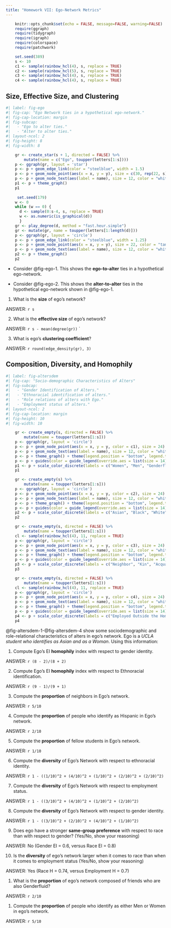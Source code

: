 ```yaml
---
title: "Homework VII: Ego-Network Metrics"
---
```


```r
    knitr::opts_chunk$set(echo = FALSE, message=FALSE, warning=FALSE)
    require(ggraph)
    require(tidygraph)
    require(igraph)
    require(colorspace)
    require(patchwork)
```

```r
    set.seed(389)
    s <- 10
    c1 <- sample(rainbow_hcl(4), s, replace = TRUE)
    c2 <- sample(rainbow_hcl(5), s, replace = TRUE)
    c3 <- sample(rainbow_hcl(4), s, replace = TRUE)
    c4 <- sample(rainbow_hcl(4), s, replace = TRUE)

```

## Size, Effective Size, and Clustering


```r
#| label: fig-ego
#| fig-cap: "Ego Network ties in a hypothetical ego-network."
#| fig-cap-location: margin  
#| fig-subcap:
#|   - "Ego to alter ties."
#|   - "Alter to alter ties."
#| layout-ncol: 2 
#| fig-height: 8
#| fig-width: 8

    gr <- create_star(s + 1, directed = FALSE) %>% 
        mutate(name = c("Ego", toupper(letters[1:s])))
    p <- ggraph(gr, layout = 'star') 
    p <- p + geom_edge_link(color = "steelblue", width = 1.5) 
    p <- p + geom_node_point(aes(x = x, y = y), size = c(30, rep(22, s)), color = c("red", rep("tan2", s))) 
    p <- p + geom_node_text(aes(label = name), size = 12, color = "white")
    p1 <- p + theme_graph()
    p1
    
     set.seed(179)
    w <- 0
    while (w == 0) {
      d <- sample(0:s-4, s, replace = TRUE)
      w <- as.numeric(is_graphical(d))
      }      
    gr <- play_degree(d, method = "fast.heur.simple")
    gr <- mutate(gr, name = toupper(letters[1:length(d)]))
    p <- ggraph(gr, layout = 'circle') 
    p <- p + geom_edge_link(color = "steelblue", width = 1.25) 
    p <- p + geom_node_point(aes(x = x, y = y), size = 22, color = "tan2") 
    p <- p + geom_node_text(aes(label = name), size = 12, color = "white")
    p2 <- p + theme_graph() 
    p2
```


- Consider @fig-ego-1. This shows the **ego-to-alter** ties in a hypothetical ego-network.

- Consider @fig-ego-2. This shows the **alter-to-alter** ties in the hypothetical ego-network shown in @fig-ego-1.

1. What is the **size** of ego's network?

ANSWER: `r s`

2. What is the **effective size** of ego's network?

ANSWER: `r s - mean(degree(gr))` `

3. What is ego's **clustering coefficient**?

ANSWER: `r round(edge_density(gr), 3)`

## Composition, Diversity, and Homophily


```r
#| label: fig-altersdem
#| fig-cap: "Socio-demographic Characteristics of Alters"
#| fig-subcap:
#|   - "Gender Identification of Alters."
#|   - "Ethnoracial identification of alters."
#|   - "Role relations of alters with Ego."
#|   - "Employment status of alters."
#| layout-ncol: 2 
#| fig-cap-location: margin  
#| fig-height: 10
#| fig-width: 10

    gr <- create_empty(s, directed = FALSE) %>% 
        mutate(name = toupper(letters[1:s]))
    p <- ggraph(gr, layout = 'circle') 
    p <- p + geom_node_point(aes(x = x, y = y, color = c1), size = 24)
    p <- p + geom_node_text(aes(label = name), size = 12, color = "white")
    p <- p + theme_graph() + theme(legend.position = "bottom", legend.title = element_blank(), legend.text = element_text(size = 18))
    p <- p + guides(color = guide_legend(override.aes = list(size = 14))) 
    p1 <- p + scale_color_discrete(labels = c("Women", "Men", "Genderfluid", "Non-binary"))
    p1

    gr <- create_empty(s) %>% 
        mutate(name = toupper(letters[1:s]))
    p <- ggraph(gr, layout = 'circle') 
    p <- p + geom_node_point(aes(x = x, y = y, color = c2), size = 24)
    p <- p + geom_node_text(aes(label = name), size = 12, color = "white")
    p <- p + theme_graph() + theme(legend.position = "bottom", legend.title = element_blank(), legend.text = element_text(size = 18))
    p <- p + guides(color = guide_legend(override.aes = list(size = 14))) 
    p2 <- p + scale_color_discrete(labels = c("Asian", "Black", "White", "Native", "Hispanic"))
    p2

    gr <- create_empty(s, directed = FALSE) %>% 
        mutate(name = toupper(letters[1:s]))
    cl <- sample(rainbow_hcl(4), 11, replace = TRUE)
    p <- ggraph(gr, layout = 'circle') 
    p <- p + geom_node_point(aes(x = x, y = y, color = c3), size = 24)
    p <- p + geom_node_text(aes(label = name), size = 12, color = "white")
    p <- p + theme_graph() + theme(legend.position = "bottom", legend.title = element_blank(), legend.text = element_text(size = 18))
    p <- p + guides(color = guide_legend(override.aes = list(size = 14))) 
    p3 <- p + scale_color_discrete(labels = c("Neighbor", "Kin", "Acquaintance", "Friend"))
    p3

    gr <- create_empty(s, directed = FALSE) %>% 
        mutate(name = toupper(letters[1:s]))
    cl <- sample(rainbow_hcl(4), 11, replace = TRUE)
    p <- ggraph(gr, layout = 'circle') 
    p <- p + geom_node_point(aes(x = x, y = y, color = c4), size = 24)
    p <- p + geom_node_text(aes(label = name), size = 12, color = "white")
    p <- p + theme_graph() + theme(legend.position = "bottom", legend.title = element_blank(), legend.text = element_text(size = 18))
    p <- p + guides(color = guide_legend(override.aes = list(size = 14))) 
    p4 <- p + scale_color_discrete(labels = c("Employed Outside the Home", "Retired", "Student", "Full-Time Parent"))
    p4
```
@fig-altersdem-1-@fig-altersdem-4 show some sociodemographic and role-relational characteristics of alters in ego's network. Ego is a *UCLA student who identifies as Asian and as a Woman*. Using this information:

1. Compute Ego's EI **homophily** index with respect to gender identity.

ANSWER: `r (8 - 2)/(8 + 2)`

2. Compute Ego's EI **homophily** index with respect to Ethnoracial identification.

ANSWER: `r (9 - 1)/(9 + 1)`


3. Compute the **proportion** of neighbors in Ego's network.

ANSWER: `r 5/10`


4. Compute the **proportion** of people who identify as Hispanic in Ego's network.

ANSWER: `r 2/10`

5. Compute the **proportion** of fellow students in Ego's network.

ANSWER: `r 1/10`


6. Compute the **diversity** of Ego's Network with respect to ethnoracial identity.

ANSWER: `r 1 - ((1/10)^2 + (4/10)^2 + (1/10)^2 + (2/10)^2 + (2/10)^2)`

7. Compute the **diversity** of Ego's Network with respect to employment status. 

ANSWER: `r 1 - ((3/10)^2 + (4/10)^2 + (1/10)^2 + (2/10)^2)`


8. Compute the **diversity** of Ego's Network with respect to gender identity.

ANSWER: `r 1 - ((3/10)^2 + (2/10)^2 + (4/10)^2 + (1/10)^2)`


9. Does ego have a stronger **same-group preference** with respect to race than with respect to gender? (Yes/No, show your reasoning)

ANSWER: No (Gender EI = 0.6, versus Race EI = 0.8)


10. Is the **diversity** of ego's network larger when it comes to race than when it comes to employment status  (Yes/No, show your reasoning)

ANSWER: Yes (Race H = 0.74, versus Employment H = 0.7)


1. What is the **proportion** of ego's network composed of friends who are also Genderfluid?

ANSWER: `r 2/10`


1. Compute the **proportion** of people who identify as either Men or Women in ego's network. 

ANSWER: `r 5/10`

